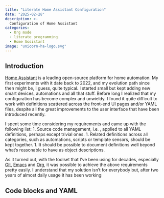 ```yaml
---
title: "Literate Home Assistant Configuration"
date: "2025-02-28"
description: >-
  Configuration of Home Assistant
categories:
  - Org mode
  - literate programming
  - Home Assistant
image: "unicorn-ha-logo.svg"
---
```


## Introduction

[Home Assistant](https://www.home-assistant.io) is a leading
open-source platform for home automation. My first experiments with it
date back to 2022, and my evolution path since then might be, I guess,
quite typical. I started small but kept adding new smart devices,
automations and all that stuff. Before long I realized that my
configuration has become complex and unwieldy. I found it quite difficult to
work with definitions scattered across the front-end UI pages and/or YAML
files, despite all the great improvements to the user interface that have
been introduced recently.

I spent some time considering my requirements and came up with the following list:
1. Source code management, i.e. , applied to all
   YAML definitions, perhaps except trivial ones.
1. Related definitions across all categories, such as automations, scripts or
   template sensors, should be kept together.
1. It should be possible to document definitions well beyond what's reasonable
   to have as object descriptions.

As it turned out, with the toolset that I've been using for decades, especially
[Git](https://git-scm.com), [Emacs](https://www.gnu.org/software/emacs) and
[Org](https://orgmode.org), it was possible to achieve the above requirements
pretty easily. I understand that my solution isn't for everybody but, after two years
of almost daily usage it has been
working 

## Code blocks and YAML
